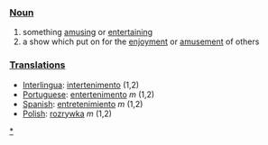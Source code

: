 === [[Noun]] ===
# something [[amusing]] or [[entertaining]]
# a show which put on for the [[enjoyment]] or [[amusement]] of others

=== [[Translation]]s ===
*[[Interlingua]]: [[intertenimento]] (1,2)
*[[Portuguese]]: [[entertenimento]] ''m'' (1,2)
*[[Spanish]]: [[entretenimiento]] ''m'' (1,2)
*[[Polish]]: [[rozrywka]] ''m'' (1,2)

[[Category:Entertainment|*]]
